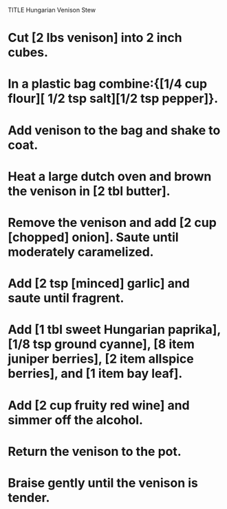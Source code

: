 TITLE Hungarian Venison Stew

# Cut [2 lbs venison] into 2 inch cubes. 
# In a plastic bag combine:{[1/4 cup flour][ 1/2 tsp salt][1/2 tsp pepper]}.
# Add venison to the bag and shake to coat.
# Heat a large dutch oven and brown the venison in [2 tbl butter].
# Remove the venison and add [2 cup [chopped] onion]. Saute until moderately caramelized.
# Add [2 tsp [minced] garlic] and saute until fragrent.  
# Add [1 tbl sweet Hungarian paprika], [1/8 tsp ground cyanne], [8 item juniper berries], [2 item allspice berries], and [1 item bay leaf].
# Add [2 cup fruity red wine] and simmer off the alcohol.
# Return the venison to the pot.
# Braise gently until the venison is tender.